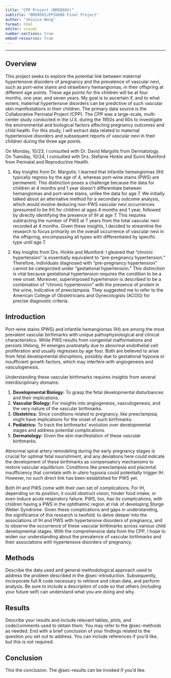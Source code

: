 ```yaml
---
title: "CPP Project (BMIN503)"
subtitle: "BMIN503/EPID600 Final Project"
author: "Jessica Wong"
format: html
editor: visual
number-sections: true
embed-resources: true
---
```


------------------------------------------------------------------------

## Overview {#sec-overview}

This project seeks to explore the potential link between maternal hypertensive disorders of pregnancy and the prevalence of vascular nevi, such as port-wine stains and strawberry hemangiomas, in their offspring at different age points. These age points for the children will be at four months, one year, and seven years. My goal is to ascertain if, and to what extent, maternal hypertensive disorders can be predictive of such vascular skin manifestations in their children. The primary data source is the Collaborative Perinatal Project (CPP). The CPP was a large-scale, multi-center study conducted in the U.S. during the 1950s and 60s to investigate the environmental and biological factors affecting pregnancy outcomes and child health. For this study, I will extract data related to maternal hypertensive disorders and subsequent reports of vascular nevi in their children during the three age points.

On Monday, 10/23, I consulted with Dr. David Margolis from Dermatology. On Tuesday, 10/24, I consulted with Drs. Stefanie Hinkle and Sunni Mumford from Perinatal and Reproductive Health.

1.  Key Insights from Dr. Margolis: I learned that infantile hemangiomas (IH) typically regress by the age of 4, whereas port-wine stains (PWS) are permanent. This distinction poses a challenge because the data for children at 4 months and 1 year doesn't differentiate between hemangiomas and port-wine stains, unlike the data for age 7. We initially talked about an alternative method for a secondary outcome analysis, which would involve deducing non-PWS vascular nevi occurrences (presumed to be IH) for children at ages 4 months and 1 year, followed by directly identifying the presence of IH at age 7. This requires subtracting the number of PWS at 7 years from the total vascular nevi recorded at 4 months. Given these insights, I decided to streamline the research to focus primarily on the overall occurrence of vascular nevi in the offspring, encompassing all types with differentiated by specific type until age 7.

2.  Key Insights from Drs. Hinkle and Mumford: I gleaned that "chronic hypertension" is essentially equivalent to "pre-pregnancy hypertension." Therefore, individuals diagnosed with "pre-pregnancy hypertension" cannot be categorized under "gestational hypertension." This distinction is vital because gestational hypertension requires the condition to be a new onset. Moreover, superimposed hypertension is described to be a combination of "chronic hypertension" with the presence of protein in the urine, indicative of preeclampsia. They suggested me to refer to the American College of Obstetricians and Gynecologists (ACOG) for precise diagnostic criteria.

## Introduction {#sec-introduction}

Port-wine stains (PWS) and infantile hemangiomas (IH) are among the most prevalent vascular birthmarks with unique pathophysiological and clinical characteristics. While PWS results from congenital malformations and persists lifelong, IH emerges postnatally due to abnormal endothelial cell proliferation and usually regresses by age four. Both are believed to arise from fetal developmental disruptions, possibly due to gestational hypoxia or insufficient growth factors, which may interfere with angiogenesis and vasculogenesis.

Understanding these vascular birthmarks requires insights from several interdisciplinary domains:

1.  **Developmental Biology:** To grasp the fetal developmental disturbances and their implications.
2.  **Vascular Biology:** For insights into angiogenesis, vasculogenesis, and the very nature of the vascular birthmarks.
3.  **Obstetrics:** Since conditions related to pregnancy, like preeclampsia, might have implications for the onset of such birthmarks.
4.  **Pediatrics:** To track the birthmarks' evolution over developmental stages and address potential complications.
5.  **Dermatology:** Given the skin manifestation of these vascular birthmarks.

Abnormal spiral artery remodeling during the early pregnancy stages is crucial for optimal fetal nourishment, and any deviations here could indicate the development of these birthmarks as compensatory mechanisms to restore vascular equilibrium. Conditions like preeclampsia and placental insufficiency that correlate with in utero hypoxia could potentially trigger IH. However, no such direct link has been established for PWS yet.

Both IH and PWS come with their own set of complications. For IH, depending on its position, it could obstruct vision, hinder food intake, or even induce acute respiratory failure. PWS, too, has its complications, with children having a PWS in the ophthalmic region at risk of developing Sturge Weber Syndrome. Given these complications and gaps in understanding, the significance of this research is twofold: to delve deeper into the associations of IH and PWS with hypertensive disorders of pregnancy, and to observe the occurrence of these vascular birthmarks across various child developmental stages. With the comprehensive data from the CPP, I hope to widen our understanding about the prevalence of vascular birthmarks and their associations with hypertensive disorders of pregnancy.

## Methods {#sec-methods}

Describe the data used and general methodological approach used to address the problem described in the @sec-introduction. Subsequently, incorporate full R code necessary to retrieve and clean data, and perform analysis. Be sure to include a description of code so that others (including your future self) can understand what you are doing and why.

## Results {#sec-results}

Describe your results and include relevant tables, plots, and code/comments used to obtain them. You may refer to the @sec-methods as needed. End with a brief conclusion of your findings related to the question you set out to address. You can include references if you'd like, but this is not required.

## Conclusion

This the conclusion. The @sec-results can be invoked if you'd like.
